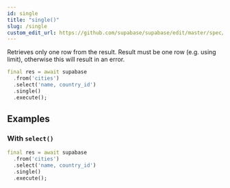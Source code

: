```yaml
---
id: single
title: "single()"
slug: /single
custom_edit_url: https://github.com/supabase/supabase/edit/master/spec/supabase_dart_v0.yml
---
```


Retrieves only one row from the result. Result must be one row (e.g. using limit), otherwise this will result in an error.


```dart
final res = await supabase
  .from('cities')
  .select('name, country_id')
  .single()
  .execute();
```


















## Examples

### With `select()`



```dart
final res = await supabase
  .from('cities')
  .select('name, country_id')
  .single()
  .execute();
```